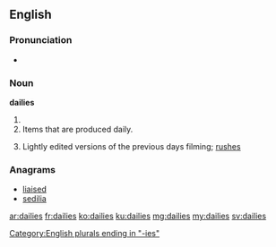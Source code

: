 ==English==

===Pronunciation===
* {{a|UK}} {{IPA|/ˈdeɪliːz/}}

===Noun===
'''dailies'''

# {{plural of|daily}}
# Items that are produced daily.
# {{context|cinematography|lang=en}} Lightly edited versions of the previous days filming; [[rushes]]

===Anagrams===
* [[liaised#English|liaised]]
* [[sedilia#English|sedilia]]

[[Category:English plurals ending in "-ies"]]

[[ar:dailies]]
[[fr:dailies]]
[[ko:dailies]]
[[ku:dailies]]
[[mg:dailies]]
[[my:dailies]]
[[sv:dailies]]